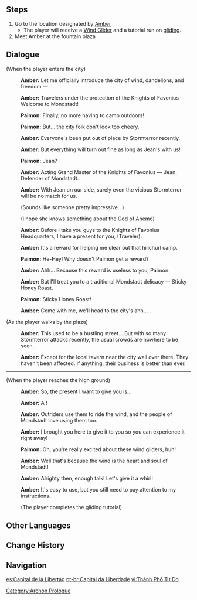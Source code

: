 {{Quest Infobox
|image         = Archon Quest C0A1 City of Freedom.png
|id            = 00357
|type          = Archon
|chapter       = Prologue
|actNum        = I
|act           = The Outlander Who Caught the Wind
|part          = 6
|summary       = Amber formally introduces the Traveler and Paimon to the City of Mondstadt. She gives the Traveler a Wind glider as a present and teaches him/her how to use it.
|startLocation = [[City of Mondstadt|Mondstadt]], [[Mondstadt]]
|prev          = Going Upon the Breeze
|next          = Dragon Storm
|exp           = 250
|mora          = 1,625
|other         = {{Card|Character EXP|850}}{{Card|Enhancement Ore|7}}
|characters    = Amber;Paimon;Traveler
|voiced        = yes
}}
{{TeyvatQuest|0|1|part=6}}

==Steps==
#Go to the location designated by [[Amber]]
#*The player will receive a [[Wind Glider]] and a tutorial run on [[gliding]].
#Meet Amber at the fountain plaza

==Dialogue==
{{Quest Description|With your help, the problem was resolved quickly. Led by Amber, you reach the city of freedom &mdash; Mondstadt.}}
{{dialogue start}}
;(When the player enters the city)
:{{A|vo mdaq018 1 ambor 01.ogg}} '''Amber:''' Let me officially introduce the city of wind, dandelions, and freedom &mdash;
:{{A|vo mdaq018 1 ambor 02.ogg}} '''Amber:''' Travelers under the protection of the Knights of Favonius &mdash; Welcome to Mondstadt!
:{{A|vo mdaq018 1 paimon 01.ogg}} '''Paimon:''' Finally, no more having to camp outdoors!
:{{A|vo mdaq018 1 paimon 02.ogg}} '''Paimon:''' But... the city folk don't look too cheery.
:{{A|vo mdaq018 1 ambor 03.ogg}} '''Amber:''' Everyone's been put out of place by Stormterror recently.
:{{A|vo mdaq018 1 ambor 04.ogg}} '''Amber:''' But everything will turn out fine as long as Jean's with us!
:{{A|vo mdaq018 1 paimon 03.ogg}} '''Paimon:''' Jean?
:{{A|vo mdaq018 1 ambor 05.ogg}} '''Amber:''' Acting Grand Master of the Knights of Favonius &mdash; Jean, Defender of Mondstadt.
:{{A|vo mdaq018 1 ambor 06.ogg}} '''Amber:''' With Jean on our side, surely even the vicious Stormterror will be no match for us.
:{{DIcon}} (Sounds like someone pretty impressive...)
:{{DIcon}} (I hope she knows something about the God of Anemo)
:{{A|vo mdaq018 1 ambor 07.ogg}} '''Amber:''' Before I take you guys to the Knights of Favonius Headquarters, I have a present for you, (Traveler).
:{{A|vo mdaq018 1 ambor 08.ogg}} '''Amber:''' It's a reward for helping me clear out that hilichurl camp.
:{{A|vo mdaq018 1 paimon 04.ogg}} '''Paimon:''' He-Hey! Why doesn't Paimon get a reward?
:{{A|vo mdaq018 1 ambor 09.ogg}} '''Amber:''' Ahh... Because this reward is useless to you, Paimon.
:{{A|vo mdaq018 1 ambor 10.ogg}} '''Amber:''' But I'll treat you to a traditional Mondstadt delicacy &mdash; Sticky Honey Roast.
:{{A|vo mdaq018 1 paimon 05.ogg}} '''Paimon:''' Sticky Honey Roast!
:{{A|vo mdaq018 1 ambor 11.ogg}} '''Amber:''' Come with me, we'll head to the city's ahh... {{Color|buzzword|high ground}}.

;(As the player walks by the plaza)
:{{A|vo mdaq018 2 ambor 01.ogg}} '''Amber:''' This used to be a bustling street... But with so many Stormterror attacks recently, the usual crowds are nowhere to be seen.
:{{A|vo mdaq018 2 ambor 02.ogg}} '''Amber:''' Except for the local tavern near the city wall over there. They haven't been affected. If anything, their business is better than ever.
----
;(When the player reaches the high ground)
:{{A|vo mdaq019 3 ambor 01.ogg}} '''Amber:''' So, the present I want to give you is...
:{{A|vo mdaq019 3 ambor 02.ogg}} '''Amber:''' A {{Color|buzzword|Wind Glider}}!
:{{A|vo mdaq019 3 ambor 03.ogg}} '''Amber:''' Outriders use them to ride the wind, and the people of Mondstadt love using them too.
:{{A|vo mdaq019 3 ambor 04.ogg}} '''Amber:''' I brought you here to give it to you so you can experience it right away!
:{{A|vo mdaq019 3 paimon 01.ogg}} '''Paimon:''' Oh, you're really excited about these wind gliders, huh!
:{{A|vo mdaq019 3 ambor 05.ogg}} '''Amber:''' Well that's because the wind is the heart and soul of Mondstadt!
:{{A|vo mdaq019 3 ambor 06.ogg}} '''Amber:''' Alrighty then, enough talk! Let's give it a whirl!
:{{A|vo mdaq019 3 ambor 07.ogg}} '''Amber:''' It's easy to use, but you still need to pay attention to my instructions.
:;(The player completes the gliding tutorial)
{{dialogue end}}

==Other Languages==
{{Other Languages
|en      = City of Freedom
|zhs     = 自由之都
|zhs_rm  = Zìyóu zhī Dū
|zht     = 自由之都
|zht_rm  = Zìyóu zhī Dū
|zh_tl   = City of Freedom
|ja      = 自由の都
|ja_rm   = Jiyuu no To{{Assumed}}
|ja_tl   = City of Freedom
|ko      = {{tt|자유|自由}}의 {{tt|도시|都市}}
|ko_rm   = Jayu-ui Dosi
|ko_tl   = City of Freedom
|es      = Capital de la Libertad
|es_tl   = Capital of Freedom
|fr      = Cité de la liberté
|fr_tl   = City of Freedom
|ru      = Город свободы
|ru_tl   = City of Freedom
|th      = เมืองหลวงแห่งอิสรภาพ
|th_rm   = Mueangluang haeng isonphap
|th_tl   = Capital of Freedom
|vi      = {{tt|Thành Phố|城舖}} {{tt|Tự Do|自由}}
|vi_tl   = Freedom City
|de      = Die Stadt der Freiheit
|de_tl   = The City of Freedom
|id      = Kota Kebebasan
|id_tl   = City of Freedom
|pt      = Capital da Liberdade
|pt_tl   = Capital of Liberty
}}

==Change History==
{{Change History|1.0}}

==Navigation==
{{Archon Quest Navbox|chapter=Prologue}}
[[Category:Archon Prologue]]

[[es:Capital de la Libertad]]
[[pt-br:Capital da Liberdade]]
[[vi:Thành Phố Tự Do]]